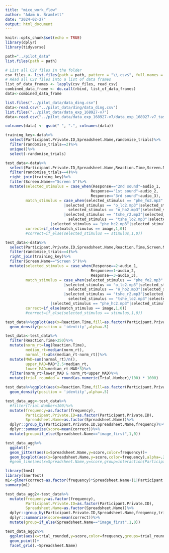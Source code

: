 ```yaml
---
title: "mice_work_flow"
author: "Adam A. Bramlett"
date: "2024-02-27"
output: html_document
---
```


```r
knitr::opts_chunk$set(echo = TRUE)
library(dplyr)
library(tidyverse)
```

```r
path="../pilot_data"
list.files(path = path)

# List all CSV files in the folder
csv_files <- list.files(path = path, pattern = "\\.csv$", full.names = TRUE)
# Read all CSV files into a list of data frames
list_of_data_frames <- lapply(csv_files, read_csv)
combined_data_frame <- do.call(rbind, list_of_data_frames)
data<-combined_data_frame

list.files("../pilot_data/data_ding.csv")
data<-read.csv("../pilot_data/ding/data_ding.csv")
list.files("../pilot_data/data_exp_168927-v7")
data<-read.csv("../pilot_data/data_exp_168927-v7/data_exp_168927-v7_task-osi6.csv)
```

```r
colnames(data) <- gsub(" ", ".", colnames(data))

training_key<-data%>%
  select(Participant.Private.ID,Spreadsheet.Name,randomise_trials)%>%
  filter(randomise_trials==2)%>%
  unique()%>%
  select(-randomise_trials)
```

```r
test_data<-data%>%
  select(Participant.Private.ID,Spreadsheet.Name,Reaction.Time,Screen.Name,Zone.Name,Response,Reaction.Time,image,audio_1,audio_2,audio_3,stimulus,randomise_trials,frequency,segment,image,Trial.Number)%>%
  filter(randomise_trials==4)%>%
  right_join(training_key)%>%
  filter(Screen.Name=="Screen 5")%>%
  mutate(selected_stimulus = case_when(Response=="2nd sound"~audio_1,
                                      Response=="1st sound"~audio_2,
                                      Response=="3rd sound"~audio_3),
         match_stimulus = case_when(selected_stimulus == "phe_fo2.mp3"|selected_stimulus == "phe_fo.mp3"
                          |selected_stimulus == "o_lc2.mp3"|selected_stimulus == "o_lc.mp3"~"bluesquare.png",
                            selected_stimulus == "o_ho2.mp3"|selected_stimulus == "o_ho.mp3"
                          |selected_stimulus == "tshe_r2.mp3"|selected_stimulus == "tshe_r.mp3"~"redcircle.png",
                            selected_stimulus == "tshe_lo2.mp3"|selected_stimulus == "tshe_lo.mp3"
                    |selected_stimulus == "phe_hc2.mp3"|selected_stimulus == "phe_hc.mp3"~"yellowtriangle.png"),
         correct=if_else(match_stimulus == image,1,0))
         #correct=if_else(selected_stimulus == stimulus,1,0))
```
```r
test_data<-data%>%
  select(Participant.Private.ID,Spreadsheet.Name,Reaction.Time,Screen.Name,Zone.Name,Response,Reaction.Time,image,audio_1,audio_2,audio_3,stimulus,randomise_trials,frequency,segment,image,Trial.Number)%>%
  filter(randomise_trials==4)%>%
  right_join(training_key)%>%
  filter(Screen.Name=="Screen 5")%>%
  mutate(selected_stimulus = case_when(Response==2~audio_1,
                                      Response==1~audio_2,
                                      Response==3~audio_3),
         match_stimulus = case_when(selected_stimulus == "phe_fo2.mp3"|selected_stimulus == "phe_fo.mp3"
                          |selected_stimulus == "o_lc2.mp3"|selected_stimulus == "o_lc.mp3"~"bluesquare.png",
                            selected_stimulus == "o_ho2.mp3"|selected_stimulus == "o_ho.mp3"
                          |selected_stimulus == "tshe_r2.mp3"|selected_stimulus == "tshe_r.mp3"~"redcircle.png",
                            selected_stimulus == "tshe_lo2.mp3"|selected_stimulus == "tshe_lo.mp3"
                    |selected_stimulus == "phe_hc2.mp3"|selected_stimulus == "phe_hc.mp3"~"yellowtriangle.png"),
         correct=if_else(match_stimulus == image,1,0))
         #correct=if_else(selected_stimulus == stimulus,1,0))
```


```r
test_data%>%ggplot(aes(x=Reaction.Time,fill=as.factor(Participant.Private.ID)))+
  geom_density(position = 'identity',alpha=.5)

test_data<-test_data%>%
  filter(Reaction.Time>250)%>%
  mutate(norm_rt=log(Reaction.Time),
         median_rt=median(norm_rt),
         normal_rt=abs(median_rt-norm_rt))%>%
  mutate(MAD=sum(normal_rt)/n(),
         upper_MAD=MAD*2.5+median_rt,
         lower_MAD=median_rt-MAD*3)%>%
  filter(norm_rt>lower_MAD & norm_rt<upper_MAD)%>%
  mutate(trial_rounded = round(as.numeric(Trial.Number)/100) * 1000)

test_data%>%ggplot(aes(x=Reaction.Time,fill=as.factor(Participant.Private.ID)))+
  geom_density(position = 'identity',alpha=.5)

test_data_agg<-test_data%>%
  #filter(Trial.Number<100)%>%
  mutate(frequency=as.factor(frequency),
         Participant.Private.ID=as.factor(Participant.Private.ID),
         Spreadsheet.Name=as.factor(Spreadsheet.Name))%>%
  dplyr::group_by(Participant.Private.ID,Spreadsheet.Name,frequency)%>%
  dplyr::summarize(score=mean(correct))%>%
  mutate(group=if_else(Spreadsheet.Name=="image_first",1,0))

test_data_agg%>%
  ggplot()+
  geom_jitter(aes(x=Spreadsheet.Name,y=score,color=frequency))+
  geom_boxplot(aes(x=Spreadsheet.Name,y=score,color=frequency),alpha=.2,width=.2)
  #geom_line(aes(x=Spreadsheet.Name,y=score,group=interaction(Participant.Private.ID,spread),color=frequency))
```
```r
library(lme4)
library(lmerTest)
m1<-glmer(correct~as.factor(frequency)*Spreadsheet.Name+(1|Participant.Private.ID),family=binomial,data=test_data)
summary(m1)
```

```r

test_data_agg2<-test_data%>%
  mutate(frequency=as.factor(frequency),
         Participant.Private.ID=as.factor(Participant.Private.ID),
         Spreadsheet.Name=as.factor(Spreadsheet.Name))%>%
  dplyr::group_by(Participant.Private.ID,Spreadsheet.Name,frequency,trial_rounded)%>%
  dplyr::summarize(score=mean(correct))%>%
  mutate(group=if_else(Spreadsheet.Name=="image_first",1,0))

test_data_agg2%>%
  ggplot(aes(x=trial_rounded,y=score,color=frequency,groups=trial_rounded))+
  geom_point()+
  facet_grid(.~Spreadsheet.Name)






```